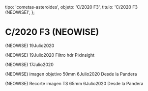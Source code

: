 
  tipo: 'cometas-asteroides',
  objeto: 'C/2020 F3',
  titulo: 'C/2020 F3 (NEOWISE)',
};

# C/2020 F3 (NEOWISE)

<Imagen
  src="registro/c2020-f3_20200719_8_2020f3.jpg"
  fecha="20200719"
/>

 (NEOWISE) 19Julio2020

<Imagen
  src="registro/c2020-f3_20200719_7_2020f3hdr.jpg"
  fecha="20200719"
/>

<Imagen
  src="registro/c2020-f3_20200719_6_re3.jpg"
  fecha="20200719"
/>

 (NEOWISE) 19Julio2020 Filtro hdr Pixlnsight

<Imagen
  src="registro/c2020-f3_20200717_5_2020f3_20200717_i88co.jpg"
  fecha="20200717"
/>

<Imagen
  src="registro/c2020-f3_20200717_4_2020f3_20200717_i88pro.jpg"
  fecha="20200717"
/>

<Imagen
  src="registro/c2020-f3_20200717_3_2020f3_20200717_i88.jpg"
  fecha="20200717"
/>

 (NEOWISE) 17Julio2020

<Imagen
  src="registro/c2020-f3_20200706_2_2020f3_50mm.gif"
  fecha="20200706"
/>

 (NEOWISE) imagen objetivo 50mm 6Julio2020 Desde la Pandera

<Imagen
  src="registro/c2020-f3_20200706_1_2020f3_20200706_i88.jpg"
  fecha="20200706"
/>

 (NEOWISE) Recorte imagen TS 65mm 6Julio2020 Desde la Pandera